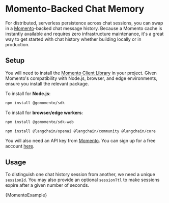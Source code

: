 # Momento-Backed Chat Memory

For distributed, serverless persistence across chat sessions, you can swap in a [Momento](https://gomomento.com/)-backed chat message history.
Because a Momento cache is instantly available and requires zero infrastructure maintenance, it's a great way to get started with chat history whether building locally or in production.

## Setup

You will need to install the [Momento Client Library](https://github.com/momentohq/client-sdk-javascript) in your project. Given Momento's compatibility with Node.js, browser, and edge environments, ensure you install the relevant package.

To install for **Node.js**:

```bash npm2yarn
npm install @gomomento/sdk
```
To install for **browser/edge workers**:

```bash npm2yarn
npm install @gomomento/sdk-web
```

<IntegrationInstallTooltip></IntegrationInstallTooltip>

```bash npm2yarn
npm install @langchain/openai @langchain/community @langchain/core
```

You will also need an API key from [Momento](https://gomomento.com/). You can sign up for a free account [here](https://console.gomomento.com/).

## Usage

To distinguish one chat history session from another, we need a unique `sessionId`. You may also provide an optional `sessionTtl` to make sessions expire after a given number of seconds.


<CodeBlock language="typescript">{MomentoExample}</CodeBlock>

